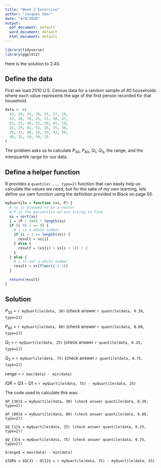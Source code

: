 ```yaml
---
title: "Week 2 Excercise"
author: "Jacques Uber"
date: "4/9/2020"
output:
  pdf_document: default
  word_document: default
  html_document: default
---
```

```r
library(tidyverse)
library(ggplot2)
```
Here is the solution to 3.40.

## Define the data
First we load 2010 U.S. Census data for a random sample of 40 households where each value represents the age of the first person recorded for that household.

```r
data <- c(
  42, 29, 31, 38, 55, 27, 28,
  33, 49, 70, 25, 21, 38, 47,
  63, 22, 38, 52, 50, 41, 19,
  22, 29, 81, 52, 26, 35, 38,
  29, 31, 48, 26, 33, 42, 58,
  40, 32, 24, 34, 25
)
```

The problem asks us to calculate $P_{30}$, $P_{80}$, $Q_{1}$, $Q_{3}$, the range, and the interquartile range for our data.

## Define a helper function
R provides a `quantile(..., type=2)` function that can easily help us calculate the values we need, but for the sake of my own learning, lets define our own function using the definition provided in Black on page 50. 

```r

myQuartile = function (xs, P) {
  # xs is assumed to be a vector
  # P is the percentile we are trying to fine
  xs = sort(xs)
  i = (P / 100) * length(xs)
  if (i %% 1 == 0) {
    # i is a whole number
    if (i + 1 >= length(xs)) {
      result = xs[i]
    } else {
      result = (xs[i] + xs[i + 1]) / 2
    }
  } else {
    # i is not a whole number
    result = xs[floor(i + 1)]
  }
  
  return(result)
}
```

## Solution
$P_{30}$ = `r myQuartile(data, 30)` (check answer `r quantile(data, 0.30, type=2)`)

$P_{80}$ = `r myQuartile(data, 80)` (check answer `r quantile(data, 0.80, type=2)`)

$Q_{1}$ = `r myQuartile(data, 25)` (check answer `r quantile(data, 0.25, type=2)`)

$Q_{3}$ = `r myQuartile(data, 75)` (check answer `r quantile(data, 0.75, type=2)`)

$range$ = `r max(data) - min(data)`

$IQR$ = $Q{3} - Q{1}$ = `r myQuartile(data, 75) - myQuartile(data, 25)`

The code used to calculate this was:
```
$P_{30}$ = myQuartile(data, 30) (check answer quantile(data, 0.30, type=2))

$P_{80}$ = myQuartile(data, 80) (check answer quantile(data, 0.80, type=2))

$Q_{1}$ = myQuartile(data, 25) (check answer quantile(data, 0.25, type=2))

$Q_{3}$ = myQuartile(data, 75) (check answer quantile(data, 0.75, type=2))

$range$ = max(data) - min(data)

$IQR$ = $Q{3} - Q{1}$ = r myQuartile(data, 75) - myQuartile(data, 25)
```